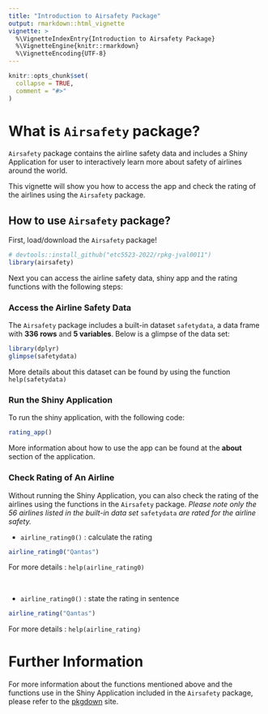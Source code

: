 ```yaml
---
title: "Introduction to Airsafety Package"
output: rmarkdown::html_vignette
vignette: >
  %\VignetteIndexEntry{Introduction to Airsafety Package}
  %\VignetteEngine{knitr::rmarkdown}
  %\VignetteEncoding{UTF-8}
---
```


```r
knitr::opts_chunk$set(
  collapse = TRUE,
  comment = "#>"
)
```

# What is `Airsafety` package?

`Airsafety` package contains the airline safety data and includes a Shiny Application for user to interactively learn more about safety of airlines around the world.

This vignette will show you how to access the app and check the rating of the airlines using the `Airsafety` package.


## How to use `Airsafety` package?

First, load/download the `Airsafety` package!

```r
# devtools::install_github("etc5523-2022/rpkg-jval0011")
library(airsafety)
```

Next you can access the airline safety data, shiny app and the rating functions with the following steps:

### Access the Airline Safety Data

The `Airsafety` package includes a built-in dataset `safetydata`, a data frame with **336 rows** and **5 variables**. Below is a glimpse of the data set:

```r
library(dplyr)
glimpse(safetydata)
```

More details about this dataset can be found by using the function `help(safetydata)`

### Run the Shiny Application

To run the shiny application, with the following code:

```r
rating_app()
```

More information about how to use the app can be found at the **about** section of the application.

### Check Rating of An Airline

Without running the Shiny Application, you can also check the rating of the airlines using the functions in the `Airsafety` package. *Please note only the 56 airlines listed in the built-in data set* `safetydata` *are rated for the airline safety.*

- `airline_rating0()` : calculate the rating

```r
airline_rating0("Qantas")
```
For more details : `help(airline_rating0)`

<br>

- `airline_rating0()` : state the rating in sentence

```r
airline_rating("Qantas")
```
For more details : `help(airline_rating)`

# Further Information

For more information about the functions mentioned above and the functions use in the Shiny Application included in the `Airsafety` package, please refer to the [pkgdown]() site.

